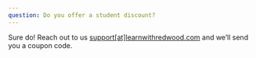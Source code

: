 ```yaml
---
question: Do you offer a student discount?
---
```

Sure do! Reach out to us [support[at]learnwithredwood.com](mailto:support@learnwithredwood.com) and we’ll send you a coupon code.
